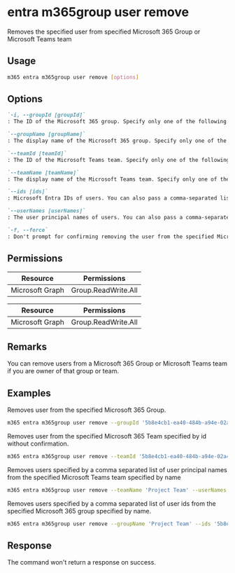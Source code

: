 
# entra m365group user remove

Removes the specified user from specified Microsoft 365 Group or Microsoft Teams team

## Usage

```sh
m365 entra m365group user remove [options]
```

## Options

```md definition-list
`-i, --groupId [groupId]`
: The ID of the Microsoft 365 group. Specify only one of the following: `groupId`, `groupName`, `teamId`, or `teamName`.

`--groupName [groupName]`
: The display name of the Microsoft 365 group. Specify only one of the following: `groupId`, `groupName`, `teamId`, or `teamName`.

`--teamId [teamId]`
: The ID of the Microsoft Teams team. Specify only one of the following: `groupId`, `groupName`, `teamId`, or `teamName`.

`--teamName [teamName]`
: The display name of the Microsoft Teams team. Specify only one of the following: `groupId`, `groupName`, `teamId`, or `teamName`.

`--ids [ids]`
: Microsoft Entra IDs of users. You can also pass a comma-separated list of IDs. Specify either `ids` or `userNames` but not both.

`--userNames [userNames]`
: The user principal names of users. You can also pass a comma-separated list of UPNs. Specify either `ids` or `userNames` but not both.

`-f, --force`
: Don't prompt for confirming removing the user from the specified Microsoft 365 Group or Microsoft Teams team.
```

<Global />

## Permissions

<Tabs>
  <TabItem value="Delegated">

  | Resource        | Permissions                 |
  |-----------------|-----------------------------|
  | Microsoft Graph | Group.ReadWrite.All |

  </TabItem>
  <TabItem value="Application">

  | Resource        | Permissions                 |
  |-----------------|-----------------------------|
  | Microsoft Graph | Group.ReadWrite.All |

  </TabItem>
</Tabs>

## Remarks

You can remove users from a Microsoft 365 Group or Microsoft Teams team if you are owner of that group or team.

## Examples

Removes user from the specified Microsoft 365 Group.

```sh
m365 entra m365group user remove --groupId '5b8e4cb1-ea40-484b-a94e-02a4313fefb4' --userNames 'anne.matthews@contoso.onmicrosoft.com'
```

Removes user from the specified Microsoft 365 Team specified by id without confirmation.

```sh
m365 entra m365group user remove --teamId '5b8e4cb1-ea40-484b-a94e-02a4313fefb4' --userNames 'anne.matthews@contoso.onmicrosoft.com' --force
```

Removes users specified by a comma separated list of user principal names from the specified Microsoft Teams team specified by name

```sh
m365 entra m365group user remove --teamName 'Project Team' --userNames 'anne.matthews@contoso.onmicrosoft.com,john@contoso.com'
```

Removes users specified by a comma separated list of user ids from the specified Microsoft 365 group specified by name.

```sh
m365 entra m365group user remove --groupName 'Project Team' --ids '5b8e4cb1-ea40-484b-a94e-02a4313fefb4,be7a56d8-b045-4938-af35-917ab6e5309f'
```

## Response

The command won't return a response on success.
